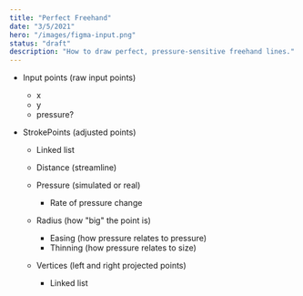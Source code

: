 ```yaml
---
title: "Perfect Freehand"
date: "3/5/2021"
hero: "/images/figma-input.png"
status: "draft"
description: "How to draw perfect, pressure-sensitive freehand lines."
---
```


- Input points (raw input points)

  - x
  - y
  - pressure?

- StrokePoints (adjusted points)

  - Linked list
  - Distance (streamline)
  - Pressure (simulated or real)

    - Rate of pressure change

  - Radius (how "big" the point is)

    - Easing (how pressure relates to pressure)
    - Thinning (how pressure relates to size)

  - Vertices (left and right projected points)
    - Linked list
